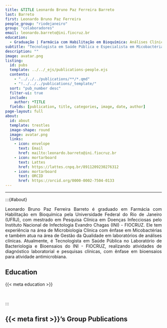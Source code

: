 ```yaml
---
title: &TITLE Leonardo Bruno Paz Ferreira Barreto
last: Barreto
first: Leonardo Bruno Paz Ferreira
people_group: "riodejaneiro"
group: "colaboradores"
email: leonardo.barreto@ini.fiocruz.br
education:
  - Graduação | Farmácia com Habilitação em Bioquímica: Análises Clínicas, Universidade Federal do Rio de Janeiro (UFRJ) <br> Mestrado | Pesquisa Clínica em Doenças Infecciosas, Instituto Nacional de Infectologia Evandro Chagas (INI) - FIOCRUZ
subtitle: "Tecnologista em Saúde Pública e Especialista em Micobactérias"
description: ""
image: avatar.png
listing:
  id: pubs
  template: ../../_ejs/publications-people.ejs
  contents:
    - "../../../publications/**/*.qmd"
    - "!../../../publications/_template/"
  sort: "pub_number desc"
  filter-ui: true
  include:
    author: *TITLE
  fields: [publication, title, categories, image, date, author]
page-layout: full
about:
  id: about
  template: trestles
  image-shape: round
  image: avatar.png
  links:
    - icon: envelope
      text: Email
      href: mailto:leonardo.barreto@ini.fiocruz.br
    - icon: mortarboard
      text: Lattes
      href: https://lattes.cnpq.br/8911209230276312
    - icon: mortarboard
      text: ORCID
      href: https://orcid.org/0000-0002-7504-0133
---
```


<hr>

:::{#about}
<div style="text-align: justify">
Leonardo Bruno Paz Ferreira Barreto é graduado em Farmácia com Habilitação em Bioquímica pela Universidade Federal do Rio de Janeiro (UFRJ), com mestrado em Pesquisa Clínica em Doenças Infecciosas pelo Instituto Nacional de Infectologia Evandro Chagas (INI) - FIOCRUZ. Ele tem experiência na área de Microbiologia Clínica com ênfase em Micobactérias e também atua na área de Gestão da Qualidade em laboratórios de análises clínicas. Atualmente, é Tecnologista em Saúde Pública no Laboratório de Bacteriologia e Bioensaios do INI - FIOCRUZ, realizando atividades de diagnóstico laboratorial e pesquisas clínicas, com ênfase em bioensaios para atividade antimicrobiana.

## Education
{{< meta education >}}

<br>

:::

## {{< meta first >}}'s Group Publications

:::{#pubs}
:::
